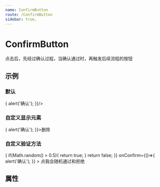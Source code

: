 ```yaml
---
name: ConfirmButton
route: /ConfirmButton
sidebar: true,
---
```



# ConfirmButton
点击后，先经过确认过程，当确认通过时，再触发后续流程的按钮

## 示例

### 默认
<Playground>
  <ConfirmButton onConfirm={()=>{
    alert('确认');
  }}/>
</Playground>

### 自定义显示元素
<Playground>
  <ConfirmButton onConfirm={()=>{
    alert('确认');
  }}><span style={{color:'red'}}>删除</span></ConfirmButton>
</Playground>

### 自定义验证方法
<Playground>
  <ConfirmButton
    validate={()=>{
      if(Math.random() > 0.5){
        return true;
      }
      return false;
    }}
    onConfirm={()=>{
      alert('确认');
    }}
  >
    点我会随机通过和拒绝
  </ConfirmButton>
</Playground>

## 属性
<Props of={ConfirmButton} />

